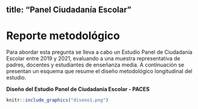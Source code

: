 
title: "Panel Ciudadanía Escolar"
---
# Reporte metodológico {-}

Para abordar esta pregunta se lleva a cabo un Estudio Panel de Ciudadanía Escolar entre 2019 y 2021, evaluando a una muestra representativa de padres, docentes y estudiantes de enseñanza media.  A continuación se presentan un esquema que resume el diseño metodológico longitudinal del estudio.

**Diseño del Estudio Panel de Ciudadanía Escolar - PACES**
```r
knitr::include_graphics("diseno1.png")
```

<!--stackedit_data:
eyJoaXN0b3J5IjpbOTI2NTMwNzQ4LC0xMDM2Njc5MTc3LC0yMz
g2OTQxMDQsLTE2NDMyOTA5NjYsLTQyMzMyMDk5LC0xNjQzMjkw
OTY2LC04ODIzMTY1ODUsLTExOTk0NTIwOTldfQ==
-->